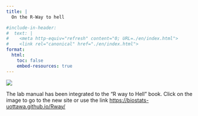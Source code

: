 ```yaml
---
title: |
  On the R-Way to hell

#include-in-header:
#  text: |
#    <meta http-equiv="refresh" content="0; URL=./en/index.html">
#    <link rel="canonical" href="./en/index.html">
format:
  html:
    toc: false
    embed-resources: true
---
```

<style>
.quarto-title-block .quarto-title{
  text-align: center;
}
</style>

[![](images/hex/Rway_logo_hex_en.png){fig-align=center}](https://biostats-uottawa.github.io/Rway/)


The lab manual has been integrated to the "R way to Hell" book. Click on the image to go to the new site or use the link <https://biostats-uottawa.github.io/Rway/>
